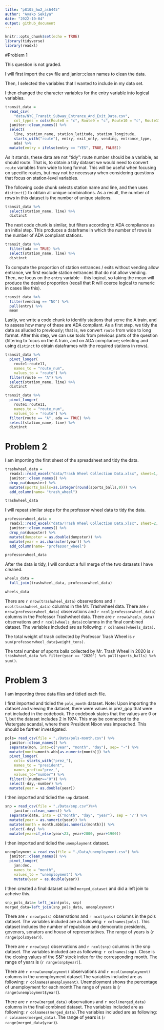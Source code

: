 ```yaml
---
title: "p8105_hw2_as6445"
author: "Ayako Sekiya"
date: "2022-10-04"
output: github_document
---
```


```r
knitr::opts_chunk$set(echo = TRUE)
library(tidyverse)
library(readxl)
```

#Problem 1

This question is not graded.

I will first import the csv file and janior::clean names to clean the data. 

Then, I selected the variables that I wanted to include in my data set. 

I then changed the character variables for the entry variable into logical variables. 

```r
transit_data = 
  read_csv(
    "data/NYC_Transit_Subway_Entrance_And_Exit_Data.csv",
    col_types = cols(Route8 = "c", Route9 = "c", Route10 = "c", Route11 = "c")) %>% 
  janitor::clean_names() %>% 
  select(
    line, station_name, station_latitude, station_longitude, 
    starts_with("route"), entry, exit_only, vending, entrance_type, 
    ada) %>% 
  mutate(entry = ifelse(entry == "YES", TRUE, FALSE))
```

As it stands, these data are not "tidy": route number should be a variable, as should route. That is, to obtain a tidy dataset we would need to convert `route` variables from wide to long format. This will be useful when focusing on specific routes, but may not be necessary when considering questions that focus on station-level variables. 

The following code chunk selects station name and line, and then uses `distinct()` to obtain all unique combinations. As a result, the number of rows in this dataset is the number of unique stations.

```r
transit_data %>% 
  select(station_name, line) %>% 
  distinct
```

The next code chunk is similar, but filters according to ADA compliance as an initial step. This produces a dataframe in which the number of rows is the number of ADA compliant stations. 

```r
transit_data %>% 
  filter(ada == TRUE) %>% 
  select(station_name, line) %>% 
  distinct
```

To compute the proportion of station entrances / exits without vending allow entrance, we first exclude station entrances that do not allow vending. Then, we focus on the `entry` variable -- this logical, so taking the mean will produce the desired proportion (recall that R will coerce logical to numeric in cases like this).

```r
transit_data %>% 
  filter(vending == "NO") %>% 
  pull(entry) %>% 
  mean
```

Lastly, we write a code chunk to identify stations that serve the A train, and to assess how many of these are ADA compliant. As a first step, we tidy the data as alluded to previously; that is, we convert `route` from wide to long format. After this step, we can use tools from previous parts of the question (filtering to focus on the A train, and on ADA compliance; selecting and using `distinct` to obtain dataframes with the required stations in rows).

```r
transit_data %>% 
  pivot_longer(
    route1:route11,
    names_to = "route_num",
    values_to = "route") %>% 
  filter(route == "A") %>% 
  select(station_name, line) %>% 
  distinct

transit_data %>% 
  pivot_longer(
    route1:route11,
    names_to = "route_num",
    values_to = "route") %>% 
  filter(route == "A", ada == TRUE) %>% 
  select(station_name, line) %>% 
  distinct
```


# Problem 2

I am importing the first sheet of the spreadsheet and tidy the data.

```r
trashwheel_data = 
  readxl::read_excel("data/Trash Wheel Collection Data.xlsx", sheet=1, skip=1, range=cell_cols("A:N")) %>%
  janitor::clean_names() %>%
  drop_na(dumpster) %>%
  mutate(sports_balls=as.integer(round(sports_balls,0))) %>%
  add_column(name= "trash_wheel")

trashwheel_data
```

I will repeat similar steps for the professor wheel data to tidy the data. 

```r
professorwheel_data = 
  readxl::read_excel("data/Trash Wheel Collection Data.xlsx", sheet=2, skip= 1, range=cell_cols("A:M")) %>%
  janitor::clean_names() %>% 
  drop_na(dumpster) %>%
  mutate(dumpster = as.double(dumpster)) %>%
  mutate(year = as.character(year)) %>%
  add_column(name= "professor_wheel")

professorwheel_data
```

After the data is tidy, I will conduct a full merge of the two datasets I have cleaned. 

```r
wheels_data = 
  full_join(trashwheel_data, professorwheel_data)

wheels_data
```
There are `r nrow(trashwheel_data)` observations and `r ncol(trashwheel_data)` columns in the Mr. Trashwheel data. There are `r nrow(professorwheel_data)` observations and `r ncol(professorwheel_data)` columns in the Professor Trashwheel data. There are `r nrow(wheels_data)` observations and `r ncol(wheels_data)`columns in the final combined dataset. The variables included are as following: `r colnames(wheels_data)`.  

The total weight of trash collected by Professor Trash Wheel is `r sum(professorwheel_data$weight_tons)`. 

The total number of sports balls collected by Mr. Trash Wheel in 2020 is `r trashwheel_data %>% filter(year == "2020") %>% pull(sports_balls) %>% sum()`. 

# Problem 3

I am importing three data files and tidied each file.

I first imported and tidied the `pols_month` dataset.
Note: Upon importing the dataset and viewing the dataset, there were values in prez_gop that were not included in the codebook. The codebook states that the values are 0 or 1, but the dataset includes 2 in 1974. This may be connected to the Watergate scandal, where there President Nixon was impeached. This should be further investigated. 

```r
pols= read_csv(file = "./Data/pols-month.csv") %>%
  janitor::clean_names() %>% 
  separate(mon, into=c("year", "month", "day"), sep= "-") %>%
  mutate(month=month.abb[as.numeric(month)]) %>%
  pivot_longer(
    cols= starts_with("prez_"),
    names_to = "president",
    names_prefix="prez_",
    values_to="number") %>%
  filter(!(number=="0")) %>%
  select(-day,-number) %>%
  mutate(year = as.double(year))
```

I then imported and tidied the `snp` dataset.

```r
snp = read_csv(file = "./Data/snp.csv")%>%
    janitor::clean_names() %>% 
  separate(date, into = c("month", "day", "year"), sep = '/') %>% 
  mutate(year = as.numeric(year)) %>% 
  mutate(month = month.abb[as.numeric(month)]) %>% 
  select(-day) %>% 
  mutate(year=if_else(year<23, year+2000, year+1900))
```

I then imported and tidied the `unemployment` dataset.

```r
unemployment = read_csv(file = "./Data/unemployment.csv") %>%
  janitor::clean_names() %>% 
  pivot_longer(
    jan:dec,
    names_to = "month", 
    values_to = "unemployment") %>%
    mutate(year = as.double(year))
```

I then created a final dataset called `merged_dataset` and did a left join to acheive this.

```r
snp_pols_data= left_join(pols, snp)
merged_data=left_join(snp_pols_data, unemployment)
```

There are `r nrow(pols)` observations and `r ncol(pols)` columns in the pols dataset. The variables included are as following: `r colnames(pols)`. This dataset includes the number of republican and democratic presidents, govenors, senators and house of representatives. The range of years is (`r range(pols$year)`).

There are `r nrow(snp)` observations and `r ncol(snp)` columns in the snp dataset. The variables included are as following: `r colnames(snp)`.  Close is the closing values of the S&P stock index for the corresponding month. The range of years is (`r range(snp$year)`).
 
There are `r nrow(unemployment)` observations and `r ncol(unemployment)` columns in the unemployment dataset.The variables included are as following: `r colnames(unemployment)`. Unemployment shows the percentage of unemployment for each month.The range of years is (`r range(unemployment$year)`).

There are `r nrow(merged_data)` observations and `r ncol(merged_data)` columns in the final combined dataset. The variables included are as following: `r colnames(merged_data)`.The variables included are as following: `r colnames(merged_data)`. The range of years is (`r range(merged_data$year)`).